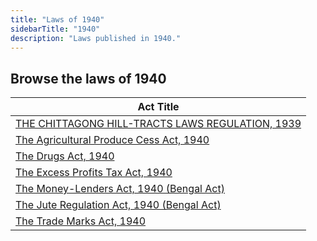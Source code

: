 ```yaml
---
title: "Laws of 1940"
sidebarTitle: "1940"
description: "Laws published in 1940."
---
```


## Browse the laws of 1940

| Act Title |
|-----------|
| [THE CHITTAGONG HILL-TRACTS LAWS REGULATION, 1939](/laws/act-1325) |
| [The Agricultural Produce Cess Act, 1940](/laws/act-189) |
| [The Drugs Act, 1940](/laws/act-188) |
| [The Excess Profits Tax Act, 1940](/laws/act-187) |
| [The Money-Lenders Act, 1940 (Bengal Act)](/laws/act-186) |
| [The Jute Regulation Act, 1940 (Bengal Act)](/laws/act-185) |
| [The Trade Marks Act, 1940](/laws/act-184) |
